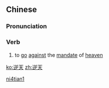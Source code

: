 ==Chinese==
{{zh-forms}}

===Pronunciation===
{{zh-pron
|m=nìtiān
|mn=ge̍k-thiⁿ
|cat=v
}}

===Verb===
{{zh-verb}}

# {{lb|zh|literary}} to [[go]] [[against]] the [[mandate]] of [[heaven]]

[[Category:Mandarin literary terms|ni4tian1]]

[[ko:逆天]]
[[zh:逆天]]